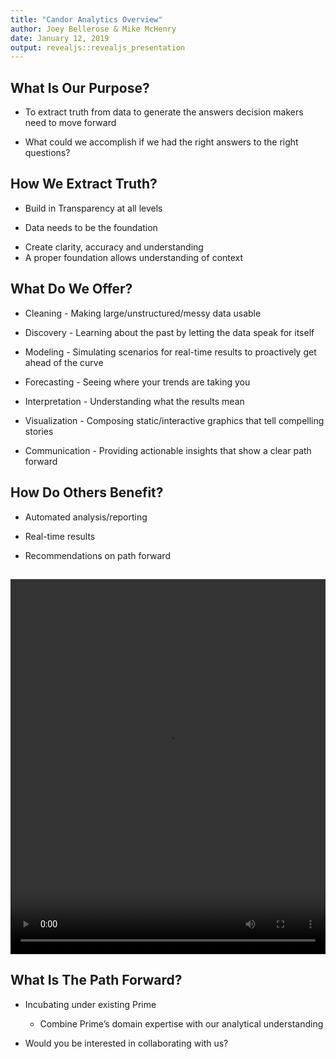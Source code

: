 ```yaml
---
title: "Candor Analytics Overview"
author: Joey Bellerose & Mike McHenry
date: January 12, 2019
output: revealjs::revealjs_presentation
---
```


## What Is Our Purpose?

- To extract truth from data to generate the answers decision makers need to move forward

- What could we accomplish if we had the right answers to the right questions?


## How We Extract Truth?

- Build in Transparency at all levels

- Data needs to be the foundation

<aside class="notes">
- Create clarity, accuracy and understanding
- A proper foundation allows understanding of context
</aside>

  

## What Do We Offer?

- Cleaning - Making large/unstructured/messy data usable

- Discovery - Learning about the past by letting the data speak for itself

- Modeling - Simulating scenarios for real-time results to proactively get ahead of the curve

- Forecasting - Seeing where your trends are taking you

- Interpretation - Understanding what the results mean

- Visualization - Composing static/interactive graphics that tell compelling stories

- Communication - Providing actionable insights that show a clear path forward

## How Do Others Benefit?

- Automated analysis/reporting

- Real-time results

- Recommendations on path forward

## 
<video width="100%" height="600" controls id="video">
<source src="Stock App 2018.07.24.mp4" type="video/mp4" >
</video>


## What Is The Path Forward?

- Incubating under existing Prime

  - Combine Prime's domain expertise with our analytical understanding
  
- Would you be interested in collaborating with us?

<script>
document.querySelector('video').playbackRate = 0.5
</script>
